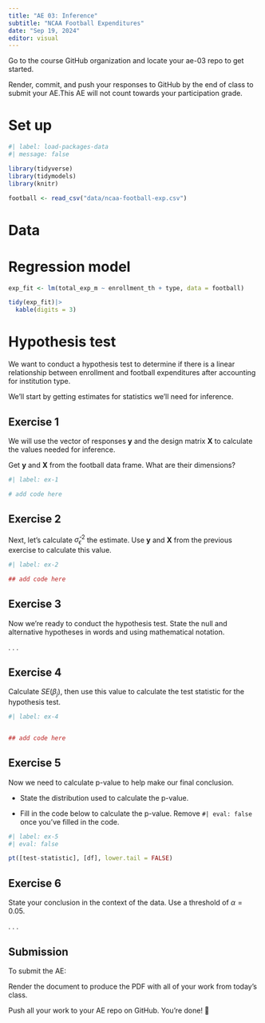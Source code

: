 ```yaml
---
title: "AE 03: Inference"
subtitle: "NCAA Football Expenditures"
date: "Sep 19, 2024"
editor: visual
---
```


::: callout-important
Go to the course GitHub organization and locate your ae-03 repo to get started.

Render, commit, and push your responses to GitHub by the end of class to submit your AE.This AE will not count towards your participation grade.
:::

# Set up

```r
#| label: load-packages-data
#| message: false

library(tidyverse)
library(tidymodels)
library(knitr)

football <- read_csv("data/ncaa-football-exp.csv")
```

# Data

# Regression model

```r
exp_fit <- lm(total_exp_m ~ enrollment_th + type, data = football)

tidy(exp_fit)|> 
  kable(digits = 3)
```

# Hypothesis test

We want to conduct a hypothesis test to determine if there is a linear relationship between enrollment and football expenditures after accounting for institution type.

We'll start by getting estimates for statistics we'll need for inference.

::: callout-note
## Exercise 1

We will use the vector of responses $\mathbf{y}$ and the design matrix $\mathbf{X}$ to calculate the values needed for inference.

Get $\mathbf{y}$ and $\mathbf{X}$ from the football data frame. What are their dimensions?
:::

```r
#| label: ex-1

# add code here

```

::: callout-note
## Exercise 2

Next, let's calculate $\hat{\sigma}_\epsilon^2$ the estimate. Use $\mathbf{y}$ and $\mathbf{X}$ from the previous exercise to calculate this value.
:::

```r
#| label: ex-2

## add code here

```

::: callout-note
## Exercise 3

Now we're ready to conduct the hypothesis test. State the null and alternative hypotheses in words and using mathematical notation.
:::

. . .

::: callout-note
## Exercise 4

Calculate $SE(\beta_j)$, then use this value to calculate the test statistic for the hypothesis test.
:::

```r
#| label: ex-4


## add code here

```

::: callout-note
## Exercise 5

Now we need to calculate p-value to help make our final conclusion.

-   State the distribution used to calculate the p-value.

-   Fill in the code below to calculate the p-value. Remove `#| eval: false` once you've filled in the code.
:::

```r
#| label: ex-5
#| eval: false

pt([test-statistic], [df], lower.tail = FALSE)

```

::: callout-note
## Exercise 6

State your conclusion in the context of the data. Use a threshold of $\alpha = 0.05$.
:::

. . .

::: callout-important
# Submission

To submit the AE:

Render the document to produce the PDF with all of your work from today's class.

Push all your work to your AE repo on GitHub. You're done! 🎉
:::

